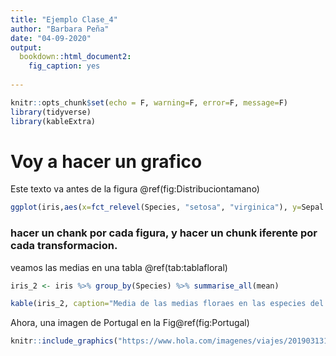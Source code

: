 ```yaml
---
title: "Ejemplo Clase_4"
author: "Barbara Peña"
date: "04-09-2020"
output: 
  bookdown::html_document2:
    fig_caption: yes
    
---
```


```r
knitr::opts_chunk$set(echo = F, warning=F, error=F, message=F)
library(tidyverse)
library(kableExtra)
```
# Voy a hacer un grafico

Este texto va antes de la figura \@ref(fig:Distribuciontamano)

```r
ggplot(iris,aes(x=fct_relevel(Species, "setosa", "virginica"), y=Sepal.Width))+ geom_boxplot(notch = T, aes(fill=Species)) + xlab("Especie") + ylab("Ancho Sepalo")
```

### hacer un chank por cada figura, y hacer un chunk iferente por cada transformacion. 

veamos las medias en una tabla \@ref(tab:tablafloral)

```r
iris_2 <- iris %>% group_by(Species) %>% summarise_all(mean)
```

```r
kable(iris_2, caption="Media de las medias floraes en las especies del genero IRIS") %>% kable_styling(bootstrap_options = c("striped"))
``` 

Ahora, una imagen de Portugal en la Fig\@ref(fig:Portugal)
```r
knitr::include_graphics("https://www.hola.com/imagenes/viajes/20190313138883/portugal-pais-mas-eco-europa/0-658-599/maravillas-naturaleza-portugal-2t-t.jpg")

```



